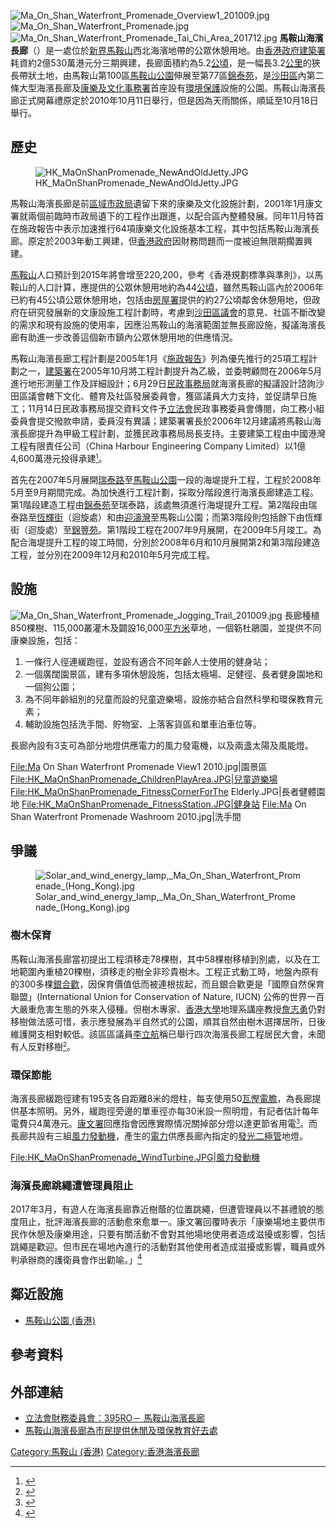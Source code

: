 [[File:Ma_On_Shan_Waterfront_Promenade_Overview1_201009.jpg|thumb]]
[[File:Ma_On_Shan_Waterfront_Promenade.jpg|thumb]]
[[File:Ma_On_Shan_Waterfront_Promenade_Tai_Chi_Area_201712.jpg|thumb]]
'''馬鞍山海濱長廊'''（{{lang-en|'''Ma On Shan Promenade'''}}）是一處位於[[新界|新界]][[馬鞍山_(香港市鎮)|馬鞍山]]西北海濱地帶的公眾休憩用地。由[[香港政府|香港政府]][[建築署|建築署]]耗資約2億530萬港元分三期興建，長廊面積約為5.2[[公頃|公頃]]，是一幅長3.2[[公里|公里]]的狹長帶狀土地，由馬鞍山第100區[[馬鞍山公園_(香港)|馬鞍山公園]]伸展至第77區[[錦泰苑|錦泰苑]]，是[[沙田區|沙田區]]內第二條大型海濱長廊及[[康樂及文化事務署|康樂及文化事務署]]首座設有[[環境保護|環境保護]]設施的公園。馬鞍山海濱長廊正式開幕禮原定於2010年10月11日舉行，但是因為天雨關係，順延至10月18日舉行。

==歷史==
[[File:HK_MaOnShanPromenade_NewAndOldJetty.JPG|thumb]]

馬鞍山海濱長廊是前[[區域市政局|區域市政局]]遺留下來的康樂及文化設施計劃，2001年1月康文署就兩個前臨時市政局遺下的工程作出跟進，以配合區內整體發展。同年11月特首在施政報告中表示加速推行64項康樂文化設施基本工程，其中包括馬鞍山海濱長廊。原定於2003年動工興建，但[[香港政府|香港政府]]因財務問題而一度被迫無限期擱置興建。

[[馬鞍山_(香港市鎮)|馬鞍山]]人口預計到2015年將會增至220,200，參考《香港規劃標準與準則》，以馬鞍山的人口計算，應提供的公眾休憩用地約為44[[公頃|公頃]]，雖然馬鞍山區內於2006年已約有45公頃公眾休憩用地，包括由[[房屋署|房屋署]]提供的約27公頃鄰舍休憩用地，但政府在研究發展新的文康設施工程計劃時，考慮到[[沙田區議會|沙田區議會]]的意見、社區不斷改變的需求和現有設施的使用率，因應沿馬鞍山的海濱範圍並無長廊設施，擬議海濱長廊有助進一步改善這個新市鎮內公眾休憩用地的供應情況。

馬鞍山海濱長廊工程計劃是2005年1月《[[香港施政報告|施政報告]]》列為優先推行的25項工程計劃之一，[[建築署|建築署]]在2005年10月將工程計劃提升為乙級，並委聘顧問在2006年5月進行地形測量工作及詳細設計；6月29日[[民政事務局|民政事務局]]就海濱長廊的擬議設計諮詢沙田區議會轄下文化、體育及社區發展委員會，獲區議員大力支持，並促請早日施工；11月14日民政事務局提交資料文件予[[香港立法會|立法會]]民政事務委員會傳閱，向工務小組委員會提交撥款申請，委員沒有異議；建築署署長於2006年12月建議將馬鞍山海濱長廊提升為甲級工程計劃，並獲民政事務局局長支持。主要建築工程由中國港灣工程有限責任公司（China Harbour Engineering Company Limited）以1億4,600萬港元投得承建<small><ref>{{cite web |language=zh-hk |url=http://www.archsd.gov.hk/archsd_home02.asp?Path_Lev1=3&Status=CPUC&project_no=395RO |title=工程計劃名稱:馬鞍山海濱長廊 |publisher=[[建築署|''archsd.gov.hk'']] |date= |accessdate=2010-03-01 |deadurl=yes |archiveurl=https://web.archive.org/web/20080929111602/http://www.archsd.gov.hk/archsd_home02.asp?Path_Lev1=3&Status=CPUC&project_no=395RO |archivedate=2008-09-29 }}</ref></small>。

首先在2007年5月展開[[瑞泰路|瑞泰路]]至[[馬鞍山公園_(香港)|馬鞍山公園]]一段的海堤提升工程，工程於2008年5月至9月期間完成。為加快進行工程計劃，採取分階段進行海濱長廊建造工程。第1階段建造工程由[[錦泰苑|錦泰苑]]至瑞泰路，該處無須進行海堤提升工程。第2階段由瑞泰路至[[恆輝街|恆輝街]]（迴旋處）和由[[迎濤灣|迎濤灣]]至馬鞍山公園；而第3階段則包括餘下由恆輝街（迴旋處）至[[錦豐苑|錦豐苑]]。第1階段工程在2007年9月展開，在2009年5月竣工。為配合海堤提升工程的竣工時間，分別於2008年6月和10月展開第2和第3階段建造工程，並分別在2009年12月和2010年5月完成工程。

==設施==
[[File:Ma_On_Shan_Waterfront_Promenade_Jogging_Trail_201009.jpg|thumb]]
長廊種植850棵樹、115,000叢灌木及闢設16,000[[平方米|平方米]]草地，一個簕杜鵑園，並提供不同康樂設施，包括：
# 一條行人徑連緩跑徑，並設有適合不同年齡人士使用的健身站；
# 一個廣闊園景區，建有多項休憩設施，包括太極場、足健徑、長者健身園地和一個狗公園；
# 為不同年齡組別的兒童而設的兒童遊樂場，設施亦結合自然科學和環保教育元素；
# 輔助設施包括洗手間、貯物室、上落客貨區和單車泊車位等。

長廊內設有3支可為部分地燈供應電力的風力發電機，以及兩盞太陽及風能燈。

<gallery>
File:Ma On Shan Waterfront Promenade View1 2010.jpg|園景區
File:HK_MaOnShanPromenade_ChildrenPlayArea.JPG|兒童遊樂場
File:HK_MaOnShanPromenade_FitnessCornerForThe Elderly.JPG|長者健體園地
File:HK_MaOnShanPromenade_FitnessStation.JPG|健身站
File:Ma On Shan Waterfront Promenade Washroom 2010.jpg|洗手間
</gallery>

==爭議==
[[File:Solar_and_wind_energy_lamp,_Ma_On_Shan_Waterfront_Promenade_(Hong_Kong).jpg|thumb]]
===樹木保育===
馬鞍山海濱長廊當初提出工程須移走78棵樹，其中58棵樹移植到別處，以及在工地範圍內重植20棵樹，須移走的樹全非珍貴樹木。工程正式動工時，地盤內原有的300多棵[[銀合歡|銀合歡]]，因保育價值低而被連根拔起，而且銀合歡更是「國際自然保育聯盟」(International Union for Conservation of Nature, IUCN) 公佈的世界一百大嚴重危害生態的外來入侵種。但樹木專家、[[香港大學|香港大學]]地理系講座教授[[詹志勇|詹志勇]]仍對移樹做法感可惜，表示應發展為半自然式的公園，順其自然由樹木選擇居所，日後維護開支相對較低。該區區議員[[李立航|李立航]]稱已舉行四次海濱長廊工程居民大會，未聞有人反對移樹<small><ref>{{cite news |language=zh-hk |url=http://the-sun.on.cc/channels/news/20070826/20070826025936_0000.html |title=馬鞍山海濱廊殺300樹 政府空談保育 重栽存活率低 |publisher=[[太陽報_(香港)|''the-sun.on.cc'']] |date=2007-08-26 |accessdate=2010-03-01 |archive-date=2009-06-04 |archive-url=https://web.archive.org/web/20090604100821/http://the-sun.on.cc/channels/news/20070826/20070826025936_0000.html |dead-url=no }}</ref></small>。

===環保節能===
海濱長廊緩跑徑建有195支各自距離8米的燈柱，每支使用50[[瓦|瓦]][[慳電膽|慳電膽]]，為長廊提供基本照明。另外，緩跑徑旁邊的單車徑亦每30米設一照明燈，有記者估計每年電費只4萬港元。[[康文署|康文署]]回應指會因應實際情况關掉部分燈以達更節省用電<small><ref>{{cite news |language=zh-hk |url=http://www.eenergy.com.hk/images/hotnews/20090519_3.pdf |title=康文署被批未全力省電 |publisher=''eenergy.com.hk'' |date=2009-05-19 |accessdate=2010-03-01 |deadurl=yes |archiveurl=https://web.archive.org/web/20160312062731/http://www.eenergy.com.hk/images/hotnews/20090519_3.pdf |archivedate=2016-03-12 }}</ref></small>。而長廊共設有三組[[風力發動機|風力發動機]]，產生的[[電源|電力]]供應長廊內指定的[[發光二極管|發光二極管]]地燈。
<gallery>
File:HK_MaOnShanPromenade_WindTurbine.JPG|風力發動機
</gallery>

===海濱長廊跳繩遭管理員阻止===
2017年3月，有遊人在海濱長廊靠近樹蔭的位置跳繩，但遭管理員以不甚禮貌的態度阻止，批評海濱長廊的活動愈來愈單一。康文署回覆時表示「康樂場地主要供市民作休憩及康樂用途，只要有關活動不會對其他場地使用者造成滋擾或影響，包括跳繩是歡迎。但市民在場地內進行的活動對其他使用者造成滋擾或影響，職員或外判承辦商的護衛員會作出勸喻。」<ref>{{cite news|author1=梁雪怡|title=馬鞍山海濱長廊跳繩　竟遭管理員阻止　街坊：咁我可以做乜？|url=https://www.hk01.com/sns/article/81282|accessdate=2017-04-02|publisher=香港01|date=2017-04-01}}</ref>

==鄰近設施==
* [[馬鞍山公園_(香港)|馬鞍山公園 (香港)]]

==參考資料==
{{reflist}}

==外部連結==
{{Commonscat|Ma On Shan Promenade}}
* [http://www.legco.gov.hk/yr06-07/chinese/fc/pwsc/papers/p06-53c.pdf 立法會財務委員會：395RO－ 馬鞍山海濱長廊] {{Wayback|url=http://www.legco.gov.hk/yr06-07/chinese/fc/pwsc/papers/p06-53c.pdf |date=20191030091013 }}
* [https://web.archive.org/web/20110810142615/http://www.lcsd.gov.hk/b5/ppr_release_det2.php?id=2830 馬鞍山海濱長廊為市民提供休閒及環保教育好去處]

{{香港海濱花園}}

[[Category:馬鞍山_(香港)|Category:馬鞍山 (香港)]]
[[Category:香港海濱長廊|Category:香港海濱長廊]]